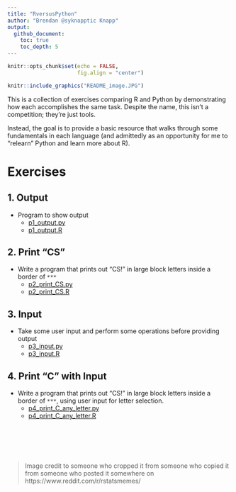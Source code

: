 ```yaml
---
title: "RversusPython"
author: "Brendan @syknapptic Knapp"
output: 
  github_document:
    toc: true
    toc_depth: 5
---
```



```r
knitr::opts_chunk$set(echo = FALSE, 
                      fig.align = "center")
```

```r
knitr::include_graphics("README_image.JPG")
```

This is a collection of exercises comparing R and Python by demonstrating how each accomplishes the same task. Despite the name, this isn't a competition; they're just tools.

Instead, the goal is to provide a basic resource that walks through some fundamentals in each language (and admittedly as an opportunity for me to "relearn" Python and learn more about R).

# Exercises

## 1. Output

* Program to show output
    + [p1_output.py](Python/p1_output.py)
    + [p1_output.R](R/p1_output.R)

## 2. Print "CS"

* Write a program that prints out "CS!" in large block letters inside a border of `***`
    + [p2_print_CS.py](Python/p2_print_CS.py)
    + [p2_print_CS.R](R/p2_print_CS.R)

## 3. Input

* Take some user input and perform some operations before providing output
    + [p3_input.py](Python/p3_input.py)
    + [p3_input.R](R/p3_input.R)

## 4. Print "C" with Input

* Write a program that prints out "CS!" in large block letters inside a border of `***`, using user input for letter selection.
    + [p4_print_C_any_letter.py](Python/p4_print_C_any_letter.py)
    + [p4_print_C_any_letter.R](R/p4_print_C_any_letter.R)



<br><br><br><br>

> Image credit to someone who cropped it from someone who copied it from someone who posted it somewhere on https://www.reddit.com/r/rstatsmemes/
